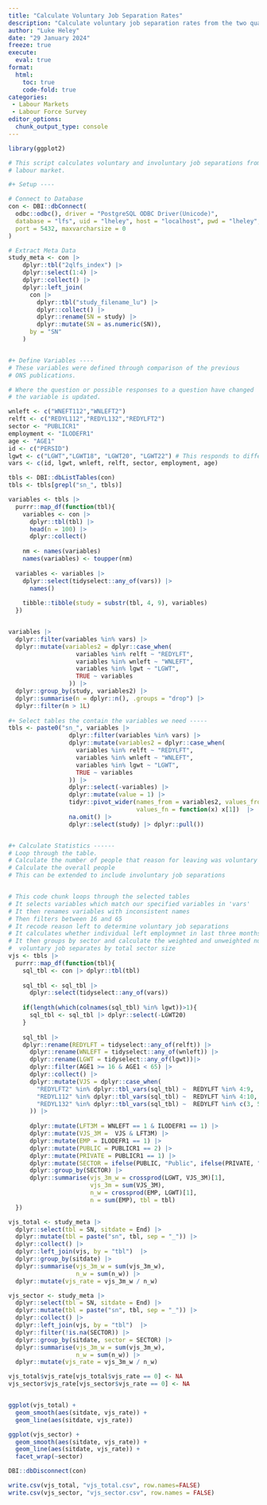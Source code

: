 ```yaml
---
title: "Calculate Voluntary Job Separation Rates"
description: "Calculate voluntary job separation rates from the two quarter labour force survey"
author: "Luke Heley"
date: "29 January 2024"
freeze: true
execute:
  eval: true
format:
  html:
    toc: true
    code-fold: true
categories:
 - Labour Markets
 - Labour Force Survey
editor_options:
  chunk_output_type: console
---
```


```r
library(ggplot2)

# This script calculates voluntary and involuntary job separations from the 
# labour market. 

#+ Setup ----

# Connect to Database
con <- DBI::dbConnect(
  odbc::odbc(), driver = "PostgreSQL ODBC Driver(Unicode)", 
  database = "lfs", uid = "lheley", host = "localhost", pwd = "lheley", 
  port = 5432, maxvarcharsize = 0
)

# Extract Meta Data
study_meta <- con |> 
    dplyr::tbl("2qlfs_index") |>
    dplyr::select(1:4) |>
    dplyr::collect() |>
    dplyr::left_join(
      con |>
        dplyr::tbl("study_filename_lu") |>
        dplyr::collect() |>
        dplyr::rename(SN = study) |>
        dplyr::mutate(SN = as.numeric(SN)),
      by = "SN"
    )


#+ Define Variables ----
# These variables were defined through comparison of the previous
# ONS publications. 

# Where the question or possible responses to a question have changed
# the variable is updated. 

wnleft <- c("WNEFT112","WNLEFT2")
relft <- c("REDYL112","REDYL132","REDYLFT2")
sector <- "PUBLICR1"
employment <- "ILODEFR1"
age <- "AGE1"
id <- c("PERSID")
lgwt <- c("LGWT","LGWT18", "LGWT20", "LGWT22") # This responds to different population weights.
vars <- c(id, lgwt, wnleft, relft, sector, employment, age)

tbls <- DBI::dbListTables(con)
tbls <- tbls[grepl("sn_", tbls)]

variables <- tbls |>
  purrr::map_df(function(tbl){
    variables <- con |>
      dplyr::tbl(tbl) |>
      head(n = 100) |>
      dplyr::collect() 
    
    nm <- names(variables)
    names(variables) <- toupper(nm)
    
  variables <- variables |>  
    dplyr::select(tidyselect::any_of(vars)) |>
      names()
    
    tibble::tibble(study = substr(tbl, 4, 9), variables)
  })


variables |> 
  dplyr::filter(variables %in% vars) |>
  dplyr::mutate(variables2 = dplyr::case_when(
                   variables %in% relft ~ "REDYLFT",
                   variables %in% wnleft ~ "WNLEFT",
                   variables %in% lgwt ~ "LGWT",
                   TRUE ~ variables
                 )) |>
  dplyr::group_by(study, variables2) |>
  dplyr::summarise(n = dplyr::n(), .groups = "drop") |>
  dplyr::filter(n > 1L) 
  
#+ Select tables the contain the variables we need -----
tbls <- paste0("sn_", variables |> 
                 dplyr::filter(variables %in% vars) |>
                 dplyr::mutate(variables2 = dplyr::case_when(
                   variables %in% relft ~ "REDYLFT",
                   variables %in% wnleft ~ "WNLEFT",
                   variables %in% lgwt ~ "LGWT",
                   TRUE ~ variables
                 )) |>
                 dplyr::select(-variables) |>
                 dplyr::mutate(value = 1) |>
                 tidyr::pivot_wider(names_from = variables2, values_from = value,
                                    values_fn = function(x) x[1])  |>
                 na.omit() |>
                 dplyr::select(study) |> dplyr::pull())


#+ Calculate Statistics ------
# Loop through the table. 
# Calculate the number of people that reason for leaving was voluntary separation
# Calculate the overall people
# This can be extended to include involuntary job separations


# This code chunk loops through the selected tables
# It selects variables which match our specified variables in 'vars'
# It then renames variables with inconsistent names
# Then filters between 16 and 65
# It recode reason left to determine voluntary job separations
# It calculates whether individual left employmnet in last three months
# It then groups by sector and calculate the weighted and unweighted number of 
#  voluntary job separates by total sector size
vjs <- tbls |>
  purrr::map_df(function(tbl){
    sql_tbl <- con |> dplyr::tbl(tbl) 
    
    sql_tbl <- sql_tbl |>
      dplyr::select(tidyselect::any_of(vars)) 
    
    if(length(which(colnames(sql_tbl) %in% lgwt))>1){
      sql_tbl <- sql_tbl |> dplyr::select(-LGWT20)
    }
    
    sql_tbl |>  
    dplyr::rename(REDYLFT = tidyselect::any_of(relft)) |>
      dplyr::rename(WNLEFT = tidyselect::any_of(wnleft)) |>
      dplyr::rename(LGWT = tidyselect::any_of(lgwt))|>
      dplyr::filter(AGE1 >= 16 & AGE1 < 65) |>
      dplyr::collect() |>
      dplyr::mutate(VJS = dplyr::case_when(
        "REDYLFT2" %in% dplyr::tbl_vars(sql_tbl) ~  REDYLFT %in% 4:9,
        "REDYL112" %in% dplyr::tbl_vars(sql_tbl) ~  REDYLFT %in% 4:10,
        "REDYL132" %in% dplyr::tbl_vars(sql_tbl) ~  REDYLFT %in% c(3, 5:11)
      )) |>
     
      dplyr::mutate(LFT3M = WNLEFT == 1 & ILODEFR1 == 1) |> 
      dplyr::mutate(VJS_3M =  VJS & LFT3M) |>
      dplyr::mutate(EMP = ILODEFR1 == 1) |>
      dplyr::mutate(PUBLIC = PUBLICR1 == 2) |>
      dplyr::mutate(PRIVATE = PUBLICR1 == 1) |>
      dplyr::mutate(SECTOR = ifelse(PUBLIC, "Public", ifelse(PRIVATE, "Private", NA))) |>
      dplyr::group_by(SECTOR) |>
      dplyr::summarise(vjs_3m_w = crossprod(LGWT, VJS_3M)[1],
                       vjs_3m = sum(VJS_3M),
                       n_w = crossprod(EMP, LGWT)[1],
                       n = sum(EMP), tbl = tbl)
  })

vjs_total <- study_meta |> 
  dplyr::select(tbl = SN, sitdate = End) |>
  dplyr::mutate(tbl = paste("sn", tbl, sep = "_")) |>
  dplyr::collect() |>
  dplyr::left_join(vjs, by = "tbl")  |>
  dplyr::group_by(sitdate) |>
  dplyr::summarise(vjs_3m_w = sum(vjs_3m_w),
                   n_w = sum(n_w)) |>
  dplyr::mutate(vjs_rate = vjs_3m_w / n_w) 

vjs_sector <- study_meta |> 
  dplyr::select(tbl = SN, sitdate = End) |>
  dplyr::mutate(tbl = paste("sn", tbl, sep = "_")) |>
  dplyr::collect() |>
  dplyr::left_join(vjs, by = "tbl")  |>
  dplyr::filter(!is.na(SECTOR)) |>
  dplyr::group_by(sitdate, sector = SECTOR) |>
  dplyr::summarise(vjs_3m_w = sum(vjs_3m_w),
                   n_w = sum(n_w)) |>
  dplyr::mutate(vjs_rate = vjs_3m_w / n_w) 

vjs_total$vjs_rate[vjs_total$vjs_rate == 0] <- NA
vjs_sector$vjs_rate[vjs_sector$vjs_rate == 0] <- NA


ggplot(vjs_total) + 
  geom_smooth(aes(sitdate, vjs_rate)) +
  geom_line(aes(sitdate, vjs_rate))

ggplot(vjs_sector) +
  geom_smooth(aes(sitdate, vjs_rate)) +
  geom_line(aes(sitdate, vjs_rate)) +
  facet_wrap(~sector)

DBI::dbDisconnect(con)

write.csv(vjs_total, "vjs_total.csv", row.names=FALSE)
write.csv(vjs_sector, "vjs_sector.csv", row.names = FALSE)
```
